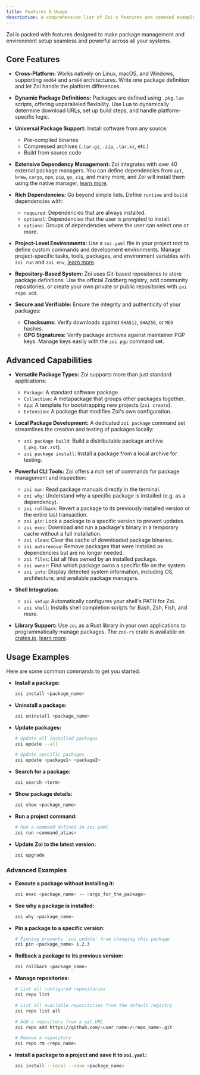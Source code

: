 ```yaml
---
title: Features & Usage
description: A comprehensive list of Zoi's features and command examples.
---
```


Zoi is packed with features designed to make package management and environment setup seamless and powerful across all your systems.

## Core Features

- **Cross-Platform:** Works natively on Linux, macOS, and Windows, supporting `amd64` and `arm64` architectures. Write one package definition and let Zoi handle the platform differences.

- **Dynamic Package Definitions:** Packages are defined using `.pkg.lua` scripts, offering unparalleled flexibility. Use Lua to dynamically determine download URLs, set up build steps, and handle platform-specific logic.

- **Universal Package Support:** Install software from any source:
  - Pre-compiled binaries
  - Compressed archives (`.tar.gz`, `.zip`, `.tar.xz`, etc.)
  - Build from source code

- **Extensive Dependency Management:** Zoi integrates with over 40 external package managers. You can define dependencies from `apt`, `brew`, `cargo`, `npm`, `pip`, `go`, `zig`, and many more, and Zoi will install them using the native manager, [learn more](/docs/zds/zoi/dependencies).

- **Rich Dependencies:** Go beyond simple lists. Define `runtime` and `build` dependencies with:
  - `required`: Dependencies that are always installed.
  - `optional`: Dependencies that the user is prompted to install.
  - `options`: Groups of dependencies where the user can select one or more.

- **Project-Level Environments:** Use a `zoi.yaml` file in your project root to define custom commands and development environments. Manage project-specific tasks, tools, packages, and environment variables with `zoi run` and `zoi env`, [learn more](/docs/zds/zoi/project-config).

- **Repository-Based System:** Zoi uses Git-based repositories to store package definitions. Use the official Zoidberg registry, add community repositories, or create your own private or public repositories with `zoi repo add`.

- **Secure and Verifiable:** Ensure the integrity and authenticity of your packages:
  - **Checksums:** Verify downloads against `SHA512`, `SHA256`, or `MD5` hashes.
  - **GPG Signatures:** Verify package archives against maintainer PGP keys. Manage keys easily with the `zoi pgp` command set.

## Advanced Capabilities

- **Versatile Package Types:** Zoi supports more than just standard applications:
  - `Package`: A standard software package.
  - `Collection`: A metapackage that groups other packages together.
  - `App`: A template for bootstrapping new projects (`zoi create`).
  - `Extension`: A package that modifies Zoi's own configuration.

- **Local Package Development:** A dedicated `zoi package` command set streamlines the creation and testing of packages locally:
  - `zoi package build`: Build a distributable package archive (`.pkg.tar.zst`).
  - `zoi package install`: Install a package from a local archive for testing.

- **Powerful CLI Tools:** Zoi offers a rich set of commands for package management and inspection:
  - `zoi man`: Read package manuals directly in the terminal.
  - `zoi why`: Understand why a specific package is installed (e.g. as a dependency).
  - `zoi rollback`: Revert a package to its previously installed version or the entire last transaction.
  - `zoi pin`: Lock a package to a specific version to prevent updates.
  - `zoi exec`: Download and run a package's binary in a temporary cache without a full installation.
  - `zoi clean`: Clear the cache of downloaded package binaries.
  - `zoi autoremove`: Remove packages that were installed as dependencies but are no longer needed.
  - `zoi files`: List all files owned by an installed package.
  - `zoi owner`: Find which package owns a specific file on the system.
  - `zoi info`: Display detected system information, including OS, architecture, and available package managers.

- **Shell Integration:**
  - `zoi setup`: Automatically configures your shell's PATH for Zoi.
  - `zoi shell`: Installs shell completion scripts for Bash, Zsh, Fish, and more.

- **Library Support:** Use `zoi` as a Rust library in your own applications to programmatically manage packages. The `zoi-rs` crate is available on [crates.io](https://crates.io/crates/zoi-rs), [learn more](/docs/zds/zoi/lib).

## Usage Examples

Here are some common commands to get you started.

- **Install a package:**

  ```sh
  zoi install <package_name>
  ```

- **Uninstall a package:**

  ```sh
  zoi uninstall <package_name>
  ```

- **Update packages:**

  ```sh
  # Update all installed packages
  zoi update --all

  # Update specific packages
  zoi update <package1> <package2>
  ```

- **Search for a package:**

  ```sh
  zoi search <term>
  ```

- **Show package details:**

  ```sh
  zoi show <package_name>
  ```

- **Run a project command:**

  ```sh
  # Run a command defined in zoi.yaml
  zoi run <command_alias>
  ```

- **Update Zoi to the latest version:**

  ```sh
  zoi upgrade
  ```

### Advanced Examples

- **Execute a package without installing it:**

  ```sh
  zoi exec <package_name> -- <args_for_the_package>
  ```

- **See why a package is installed:**

  ```sh
  zoi why <package_name>
  ```

- **Pin a package to a specific version:**

  ```sh
  # Pinning prevents 'zoi update' from changing this package
  zoi pin <package_name> 1.2.3
  ```

- **Rollback a package to its previous version:**

  ```sh
  zoi rollback <package_name>
  ```

- **Manage repositories:**

  ```sh
  # List all configured repositories
  zoi repo list

  # List all available repositories from the default registry
  zoi repo list all

  # Add a repository from a git URL
  zoi repo add https://github.com/<user_name>/<repo_name>.git

  # Remove a repository
  zoi repo rm <repo_name>
  ```

- **Install a package to a project and save it to `zoi.yaml`:**

  ```sh
  zoi install --local --save <package_name>
  ```
